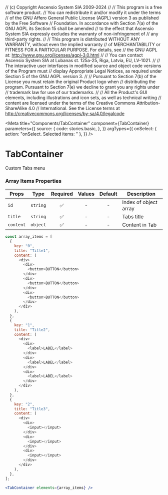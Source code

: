 // (c) Copyright Ascensio System SIA 2009-2024
// 
// This program is a free software product.
// You can redistribute it and/or modify it under the terms
// of the GNU Affero General Public License (AGPL) version 3 as published by the Free Software
// Foundation. In accordance with Section 7(a) of the GNU AGPL its Section 15 shall be amended
// to the effect that Ascensio System SIA expressly excludes the warranty of non-infringement of
// any third-party rights.
// 
// This program is distributed WITHOUT ANY WARRANTY, without even the implied warranty
// of MERCHANTABILITY or FITNESS FOR A PARTICULAR  PURPOSE. For details, see
// the GNU AGPL at: http://www.gnu.org/licenses/agpl-3.0.html
// 
// You can contact Ascensio System SIA at Lubanas st. 125a-25, Riga, Latvia, EU, LV-1021.
// 
// The  interactive user interfaces in modified source and object code versions of the Program must
// display Appropriate Legal Notices, as required under Section 5 of the GNU AGPL version 3.
// 
// Pursuant to Section 7(b) of the License you must retain the original Product logo when
// distributing the program. Pursuant to Section 7(e) we decline to grant you any rights under
// trademark law for use of our trademarks.
// 
// All the Product's GUI elements, including illustrations and icon sets, as well as technical writing
// content are licensed under the terms of the Creative Commons Attribution-ShareAlike 4.0
// International. See the License terms at http://creativecommons.org/licenses/by-sa/4.0/legalcode


<Meta
  title="Components/TabContainer"
  component={TabContainer}
  parameters={{
    source: {
      code: stories.basic,
    },
  }}
  argTypes={{
    onSelect: { action: "onSelect. Selected items: " },
  }}
/>

# TabContainer

Custom Tabs menu

<Canvas>
  <Story story={stories.basic} name="Default" />
</Canvas>

<ArgsTable story="Default" />

### Array Items Properties

| Props     |   Type   | Required | Values | Default | Description           |
| --------- | :------: | :------: | :----: | :-----: | --------------------- |
| `id`      | `string` |    ✅    |   -    |    -    | Index of object array |
| `title`   | `string` |    ✅    |   -    |    -    | Tabs title            |
| `content` | `object` |    ✅    |   -    |    -    | Content in Tab        |

```js
const array_items = [
  {
    key: "0",
    title: "Title1",
    content: (
      <div>
        <div>
          <button>BUTTON</button>
        </div>
        <div>
          <button>BUTTON</button>
        </div>
        <div>
          <button>BUTTON</button>
        </div>
      </div>
    ),
  },
  {
    key: "1",
    title: "Title2",
    content: (
      <div>
        <div>
          <label>LABEL</label>
        </div>
        <div>
          <label>LABEL</label>
        </div>
        <div>
          <label>LABEL</label>
        </div>
      </div>
    ),
  },
  {
    key: "2",
    title: "Title3",
    content: (
      <div>
        <div>
          <input></input>
        </div>
        <div>
          <input></input>
        </div>
        <div>
          <input></input>
        </div>
      </div>
    ),
  },
];
```

```jsx
<TabContainer elements={array_items} />
```
